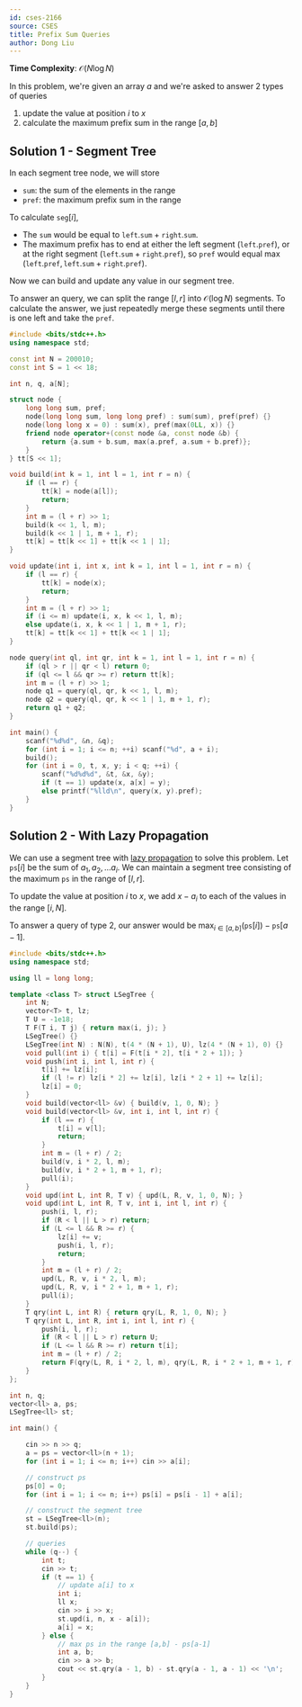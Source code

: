 ```yaml
---
id: cses-2166
source: CSES
title: Prefix Sum Queries
author: Dong Liu
---
```


**Time Complexity**: $\mathcal O(N\log N)$

In this problem, we're given an array $a$ and we're asked to answer 2 types of
queries

1. update the value at position $i$ to $x$
2. calculate the maximum prefix sum in the range $[a, b]$

## Solution 1 - Segment Tree

In each segment tree node, we will store

- $\texttt{sum}$: the sum of the elements in the range
- $\texttt{pref}$: the maximum prefix sum in the range

To calculate $\texttt{seg}[i]$,

- The $\texttt{sum}$ would be equal to $\texttt{left}.\texttt{sum} + \texttt{right}.\texttt{sum}$.
- The maximum prefix has to end at either the left segment ($\texttt{left}.\texttt{pref}$), or at the right segment ($\texttt{left}.\texttt{sum} + \texttt{right}.\texttt{pref}$), so $\texttt{pref}$ would equal $\max(\texttt{left}.\texttt{pref}, \texttt{left}.\texttt{sum} + \texttt{right}.\texttt{pref})$.

Now we can build and update any value in our segment tree.

To answer an query, we can split the range $[l, r]$ into $\mathcal O(\log N)$ segments. To calculate the answer, we just repeatedly merge these segments until there is one left and take the $\texttt{pref}$.

<LanguageSection>

<CPPSection>

```cpp
#include <bits/stdc++.h>
using namespace std;

const int N = 200010;
const int S = 1 << 18;

int n, q, a[N];

struct node {
	long long sum, pref;
	node(long long sum, long long pref) : sum(sum), pref(pref) {}
	node(long long x = 0) : sum(x), pref(max(0LL, x)) {}
	friend node operator+(const node &a, const node &b) {
		return {a.sum + b.sum, max(a.pref, a.sum + b.pref)};
	}
} tt[S << 1];

void build(int k = 1, int l = 1, int r = n) {
	if (l == r) {
		tt[k] = node(a[l]);
		return;
	}
	int m = (l + r) >> 1;
	build(k << 1, l, m);
	build(k << 1 | 1, m + 1, r);
	tt[k] = tt[k << 1] + tt[k << 1 | 1];
}

void update(int i, int x, int k = 1, int l = 1, int r = n) {
	if (l == r) {
		tt[k] = node(x);
		return;
	}
	int m = (l + r) >> 1;
	if (i <= m) update(i, x, k << 1, l, m);
	else update(i, x, k << 1 | 1, m + 1, r);
	tt[k] = tt[k << 1] + tt[k << 1 | 1];
}

node query(int ql, int qr, int k = 1, int l = 1, int r = n) {
	if (ql > r || qr < l) return 0;
	if (ql <= l && qr >= r) return tt[k];
	int m = (l + r) >> 1;
	node q1 = query(ql, qr, k << 1, l, m);
	node q2 = query(ql, qr, k << 1 | 1, m + 1, r);
	return q1 + q2;
}

int main() {
	scanf("%d%d", &n, &q);
	for (int i = 1; i <= n; ++i) scanf("%d", a + i);
	build();
	for (int i = 0, t, x, y; i < q; ++i) {
		scanf("%d%d%d", &t, &x, &y);
		if (t == 1) update(x, a[x] = y);
		else printf("%lld\n", query(x, y).pref);
	}
}
```

</CPPSection>

</LanguageSection>

## Solution 2 - With Lazy Propagation

We can use a segment tree with [lazy propagation](/plat/RURQ) to solve this
problem. Let $\texttt{ps}[i]$ be the sum of $a_1, a_2, \dots a_i$. We can
maintain a segment tree consisting of the maximum $\texttt{ps}$ in the range of
$[l,r]$.

To update the value at position $i$ to $x$, we add $x-a_i$ to each of the values
in the range $[i,N]$.

To answer a query of type 2, our answer would be
$\max_{i \in [a, b]}(\texttt{ps}[i]) - \texttt{ps}[{a-1}]$.

<LanguageSection>

<CPPSection>

```cpp
#include <bits/stdc++.h>
using namespace std;

using ll = long long;

template <class T> struct LSegTree {
	int N;
	vector<T> t, lz;
	T U = -1e18;
	T F(T i, T j) { return max(i, j); }
	LSegTree() {}
	LSegTree(int N) : N(N), t(4 * (N + 1), U), lz(4 * (N + 1), 0) {}
	void pull(int i) { t[i] = F(t[i * 2], t[i * 2 + 1]); }
	void push(int i, int l, int r) {
		t[i] += lz[i];
		if (l != r) lz[i * 2] += lz[i], lz[i * 2 + 1] += lz[i];
		lz[i] = 0;
	}
	void build(vector<ll> &v) { build(v, 1, 0, N); }
	void build(vector<ll> &v, int i, int l, int r) {
		if (l == r) {
			t[i] = v[l];
			return;
		}
		int m = (l + r) / 2;
		build(v, i * 2, l, m);
		build(v, i * 2 + 1, m + 1, r);
		pull(i);
	}
	void upd(int L, int R, T v) { upd(L, R, v, 1, 0, N); }
	void upd(int L, int R, T v, int i, int l, int r) {
		push(i, l, r);
		if (R < l || L > r) return;
		if (L <= l && R >= r) {
			lz[i] += v;
			push(i, l, r);
			return;
		}
		int m = (l + r) / 2;
		upd(L, R, v, i * 2, l, m);
		upd(L, R, v, i * 2 + 1, m + 1, r);
		pull(i);
	}
	T qry(int L, int R) { return qry(L, R, 1, 0, N); }
	T qry(int L, int R, int i, int l, int r) {
		push(i, l, r);
		if (R < l || L > r) return U;
		if (L <= l && R >= r) return t[i];
		int m = (l + r) / 2;
		return F(qry(L, R, i * 2, l, m), qry(L, R, i * 2 + 1, m + 1, r));
	}
};

int n, q;
vector<ll> a, ps;
LSegTree<ll> st;

int main() {

	cin >> n >> q;
	a = ps = vector<ll>(n + 1);
	for (int i = 1; i <= n; i++) cin >> a[i];

	// construct ps
	ps[0] = 0;
	for (int i = 1; i <= n; i++) ps[i] = ps[i - 1] + a[i];

	// construct the segment tree
	st = LSegTree<ll>(n);
	st.build(ps);

	// queries
	while (q--) {
		int t;
		cin >> t;
		if (t == 1) {
			// update a[i] to x
			int i;
			ll x;
			cin >> i >> x;
			st.upd(i, n, x - a[i]);
			a[i] = x;
		} else {
			// max ps in the range [a,b] - ps[a-1]
			int a, b;
			cin >> a >> b;
			cout << st.qry(a - 1, b) - st.qry(a - 1, a - 1) << '\n';
		}
	}
}
```

</CPPSection>

</LanguageSection>
